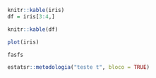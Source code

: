 ```r
knitr::kable(iris)
df = iris[3:4,]
```


```r
knitr::kable(df)
```

```r
plot(iris)
```

```r
fasfs
```

```r
estatsr::metodologia("teste t", bloco = TRUE)
```


